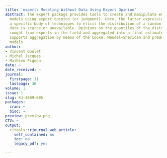 ```yaml
---
title: 'expert: Modeling Without Data Using Expert Opinion'
abstract: The expert package provides tools to create and manipulate empirical statistical
  models using expert opinion (or judgment). Here, the latter expression refers to
  a specific body of techniques to elicit the distribution of a random variable when
  data is scarce or unavailable. Opinions on the quantiles of the distribution are
  sought from experts in the field and aggregated into a final estimate. The package
  supports aggregation by means of the Cooke, Mendel–Sheridan and predefined weights
  models.
author:
- Vincent Goulet
- Michel Jacques
- Mathieu Pigeon
date: ~
date_received: ~
journal:
  firstpage: 31
  lastpage: 36
volume: 1
issue: 1
slug: RJ-2009-005
packages:
  cran: ~
  bioc: ~
preview: preview.png
CTV: ~
output:
  rjtools::rjournal_web_article:
    self_contained: no
    toc: no
    legacy_pdf: yes

---
```

